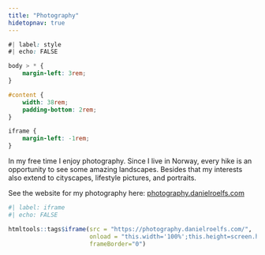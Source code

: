 ```yaml
---
title: "Photography"
hidetopnav: true
---
```


```css
#| label: style
#| echo: FALSE

body > * {
    margin-left: 3rem;
}

#content {
    width: 38rem;
    padding-bottom: 2rem;
}

iframe {
    margin-left: -1rem;
}
```

In my free time I enjoy photography. Since I live in Norway, every hike is an opportunity to see some amazing landscapes. Besides that my interests also extend to cityscapes, lifestyle pictures, and portraits.

See the website for my photography here: <a href="https://photography.danielroelfs.com" target="_blank">photography.danielroelfs.com</a>

```r
#| label: iframe
#| echo: FALSE

htmltools::tags$iframe(src = "https://photography.danielroelfs.com/", 
                       onload = "this.width='100%';this.height=screen.height*0.5;",
                       frameBorder="0")
```
